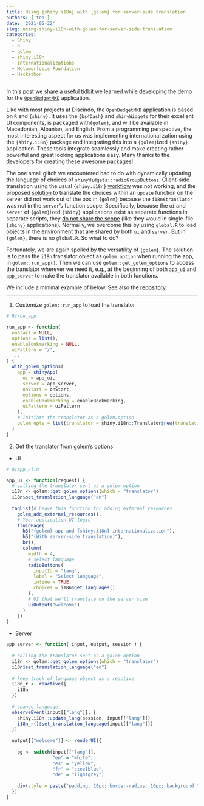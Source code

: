 ```yaml
---
title: Using {shiny.i18n} with {golem} for server-side translation
authors: ['teo']
date: '2021-05-22'
slug: using-shiny-i18n-with-golem-for-server-side-translation
categories:
  - Shiny
  - R
  - golem
  - shiny.i18n
  - internationalizations
  - Metamorfosis Foundation
  - Hackathon
---
```


In this post we share a useful tidbit we learned while developing the demo for the [`OpenBudgetMKD`](discindo.shinyapps.io/OpenBudgetNMK/) application. 

Like with most projects at Discindo, the `OpenBudgetMKD` application is based on `R` and `{shiny}`. It uses the `{bs4Dash}` and `shinyWidgets` for their excellent UI components, is packaged with`{golem}`, and will be available in Macedonian, Albanian, and English. From a programming perspective, the most interesting aspect for us was implementing internationalization using the `{shiny.i18n}` package and integrating this into a `{golem}`ized `{shiny}` application. These tools integrate seamlessly and make creating rather powerful and great looking applications easy. Many thanks to the developers for creating these awesome packages!

The one small glitch we encountered had to do with dynamically updating the language of choices of `shinyWidgets::radioGroupButtons`. Client-side translation using the usual `{shiny.i18n}` [workflow](https://appsilon.github.io/shiny.i18n/articles/basics.html) was not working, and the proposed [solution](https://github.com/Appsilon/shiny.i18n/issues/54) to translate the choices within an `update` function on the server did not work out of the box in `{golem}` because the `i18n$translator` was not in the `server`'s function scope. Specifically, because the `ui` and `server` of `{golem}`ized `{shiny}` applications exist as separate functions in separate scripts, they [do not share the scope](https://shiny.rstudio.com/articles/scoping.html) (like they would in single-file `{shiny}` applications). Normally, we overcome this by using `global.R` to load objects in the environment that are shared by both `ui` and `server`. But in `{golem}`, there is no `global.R`. So what to do?

Fortunately, we are again spoiled by the versatility of `{golem}`. The solution is to pass the `i18n` translator object as `golem.option` when running the app, in `golem::run_app()`. Then we can use `golem::get_golem_options` to access the translator wherever we need it, e.g., at the beginning of both `app_ui` and `app_server` to make the translator available in both functions.

We include a minimal example of below. See also the [repository](https://github.com/discindo/shiny.golem.i18n).

*****

1. Customize `golem::run_app` to load the translator

```r
# R/run_app

run_app <- function(
  onStart = NULL,
  options = list(), 
  enableBookmarking = NULL,
  uiPattern = "/",
  ...
) {
  with_golem_options(
    app = shinyApp(
      ui = app_ui,
      server = app_server,
      onStart = onStart,
      options = options, 
      enableBookmarking = enableBookmarking, 
      uiPattern = uiPattern
    ), 
    # Initiate the translator as a golem.option
    golem_opts = list(translator = shiny.i18n::Translator$new(translation_csvs_path = "inst/app/www/translations/"))
  )
}
```


2. Get the translator from golem's options

- UI

```r
# R/app_ui.R

app_ui <- function(request) {
  # calling the translator sent as a golem option
  i18n <- golem::get_golem_options(which = "translator")
  i18n$set_translation_language("en")
  
  tagList(# Leave this function for adding external resources
    golem_add_external_resources(),
    # Your application UI logic
    fluidPage(
      h3("{golem} app and {shiny.i18n} internationalization"),
      h5("(With server-side translation)"),
      br(),
      column(
        width = 4,
        # select language
        radioButtons(
          inputId = "lang",
          label = "Select language",
          inline = TRUE,
          choices = i18n$get_languages()
        ),
        # UI that we'll translate on the server size
        uiOutput("welcome")
      )
    ))
}
```


- Server

```r
app_server <- function( input, output, session ) {
  
  # calling the translator sent as a golem option
  i18n <- golem::get_golem_options(which = "translator")
  i18n$set_translation_language("en")
  
  # keep track of language object as a reactive
  i18n_r <- reactive({
    i18n
  })
  
  # change language
  observeEvent(input[["lang"]], {
    shiny.i18n::update_lang(session, input[["lang"]])
    i18n_r()$set_translation_language(input[["lang"]])
  })
  
  output[["welcome"]] <- renderUI({
    
    bg <- switch(input[["lang"]], 
                 "en" = "white",
                 "es" = "yellow",
                 "fr" = "steelblue",
                 "de" = "lightgrey")
    
    div(style = paste("padding: 10px; border-radius: 10px; background:", bg), h3(i18n$t("Welcome")))
  }) 
}
```

